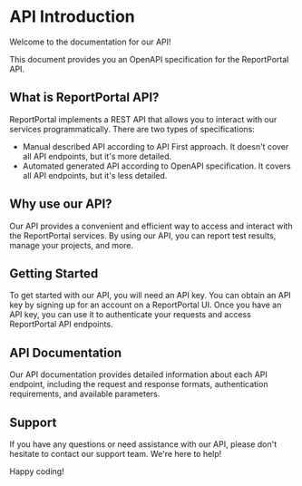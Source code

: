 # API Introduction

Welcome to the documentation for our API!

This document provides you an OpenAPI specification for the ReportPortal API.

## What is ReportPortal API?

ReportPortal implements a REST API that allows you to interact with our services programmatically.
There are two types of specifications:

- Manual described API according to API First approach. It doesn't cover all API endpoints, but it's more detailed.
- Automated generated API according to OpenAPI specification. It covers all API endpoints, but it's less detailed.

## Why use our API?

Our API provides a convenient and efficient way to access and interact with the ReportPortal services.
By using our API, you can report test results, manage your projects, and more.

## Getting Started

To get started with our API, you will need an API key.
You can obtain an API key by signing up for an account on a ReportPortal UI.
Once you have an API key, you can use it to authenticate your requests and access ReportPortal API endpoints.

## API Documentation

Our API documentation provides detailed information about each API endpoint,
including the request and response formats, authentication requirements,
and available parameters.

## Support

If you have any questions or need assistance with our API, please don't
hesitate to contact our support team. We're here to help!

Happy coding!
